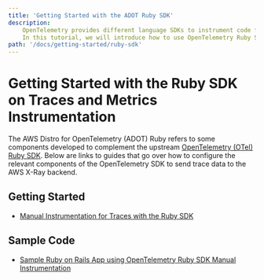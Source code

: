 ```yaml
---
title: 'Getting Started with the ADOT Ruby SDK'
description:
    OpenTelemetry provides different language SDKs to instrument code for collecting telemetry data in the application.
    In this tutorial, we will introduce how to use OpenTelemetry Ruby SDK for traces and metrics instrumentation in the application...
path: '/docs/getting-started/ruby-sdk'
---
```



# Getting Started with the Ruby SDK on Traces and Metrics Instrumentation

The AWS Distro for OpenTelemetry (ADOT) Ruby refers to some components developed to complement the upstream [OpenTelemetry (OTel) Ruby SDK](https://github.com/open-telemetry/opentelemetry-ruby/tree/main/sdk). Below are links to guides that go over how to configure the relevant components of the OpenTelemetry SDK to send trace data to the AWS X-Ray backend.

<SectionSeparator />

## Getting Started

* [Manual Instrumentation for Traces with the Ruby SDK](/docs/getting-started/ruby-sdk/trace-manual-instr)

## Sample Code

* [Sample Ruby on Rails App using OpenTelemetry Ruby SDK Manual Instrumentation](https://github.com/aws-observability/aws-otel-ruby/tree/main/sample-apps/manual-instrumentation/ruby-on-rails)
